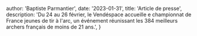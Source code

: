 
  author: 'Baptiste Parmantier',
  date: '2023-01-31',
  title: 'Article de presse',
  description: 'Du 24 au 26 février, le Vendéspace accueille e championnat de France jeunes de tir à l\'arc, un événement réunissant les 384 meilleurs archers français de moins de 21 ans.',
}


<Image src={Article} alt="" />
